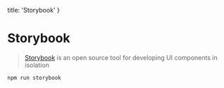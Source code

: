   title: 'Storybook'
}

# Storybook

> [Storybook](https://storybook.js.org/) is an open source tool for developing UI components in isolation

`npm run storybook`
